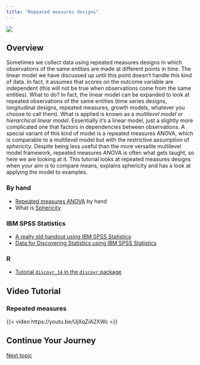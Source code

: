 ```yaml
---
title: "Repeated measures designs"
---
```


![](../images/porus_long.png)

## Overview

Sometimes we collect data using repeated measures designs in which observations of the same entities are made at different points in time. The linear model we have discussed up until this point doesn't handle this kind of data. In fact, it assumes that scores on the outcome variable are independent (this will not be true when observations come from the same entities). What to do?
In fact, the linear model can be expanded to look at repeated observations of the same entities (time series designs, longitudinal designs, repeated measures, growth models, whatever you choose to call them). What is applied is known as a *multilevel model* or *hierarchical linear model*. Essentially it's a linear model, just a slightly more complicated one that factors in dependencies between observations. A special variant of this kind of model is a repeated measures ANOVA, which is comparable to a multilevel model but with the restrictive assumption of *sphericity*. Despite being less useful than the more versatile multilevel model framework, repeated measures ANOVA is often what gets taught, so here we are looking at it. This tutorial looks at repeated measures designs when your aim is to compare means, explains sphericity and has a look at applying the model to examples.

### By hand

- [Repeated measures ANOVA](../repository/onewayrmhand.pdf) by hand
- What is [Sphericity](../repository/field_1998_sphericity.pdf)


### IBM SPSS Statistics

- [A really old handout using IBM SPSS Statistics](../repository/repeatedmeasures.pdf)
- [Data for Discovering Statistics using IBM SPSS Statistics](https://discoverspss.com/pages/data)

### R

- [Tutorial `discovr_14` in the `discovr` package](https://www.discovr.rocks/discovr/)


## Video Tutorial

### Repeated measures


{{< video https://youtu.be/UjXqZiA2XWc >}}



## Continue Your Journey

[Next topic](mixed.qmd)
